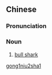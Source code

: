 {{also|公牛鲨}}
==Chinese==
{{zh-forms|s=公牛鲨|type=21}}

===Pronunciation===
{{zh-pron
|m=gōngniúshā
|cat=n
}}

===Noun===
{{zh-noun}}

# [[bull shark]]

[[Category:zh:Sharks|gong1niu2sha1]]